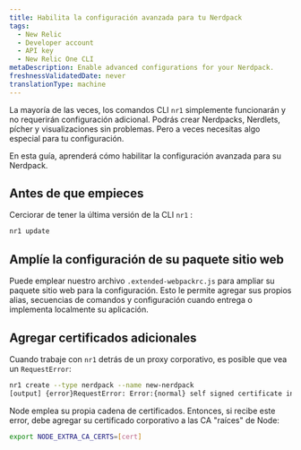 ```yaml
---
title: Habilita la configuración avanzada para tu Nerdpack
tags:
  - New Relic
  - Developer account
  - API key
  - New Relic One CLI
metaDescription: Enable advanced configurations for your Nerdpack.
freshnessValidatedDate: never
translationType: machine
---
```


La mayoría de las veces, los comandos CLI `nr1` simplemente funcionarán y no requerirán configuración adicional. Podrás crear Nerdpacks, Nerdlets, pícher y visualizaciones sin problemas. Pero a veces necesitas algo especial para tu configuración.

En esta guía, aprenderá cómo habilitar la configuración avanzada para su Nerdpack.

## Antes de que empieces

Cerciorar de tener la última versión de la CLI `nr1` :

```sh
nr1 update
```

## Amplíe la configuración de su paquete sitio web

Puede emplear nuestro archivo `.extended-webpackrc.js` para ampliar su paquete sitio web para la configuración. Esto le permite agregar sus propios alias, secuencias de comandos y configuración cuando entrega o implementa localmente su aplicación.

## Agregar certificados adicionales

Cuando trabaje con `nr1` detrás de un proxy corporativo, es posible que vea un `RequestError`:

```sh
nr1 create --type nerdpack --name new-nerdpack
[output] {error}RequestError: Error:{normal} self signed certificate in certificate chain
```

Node emplea su propia cadena de certificados. Entonces, si recibe este error, debe agregar su certificado corporativo a las CA "raíces" de Node:

```sh
export NODE_EXTRA_CA_CERTS=[cert]
```
